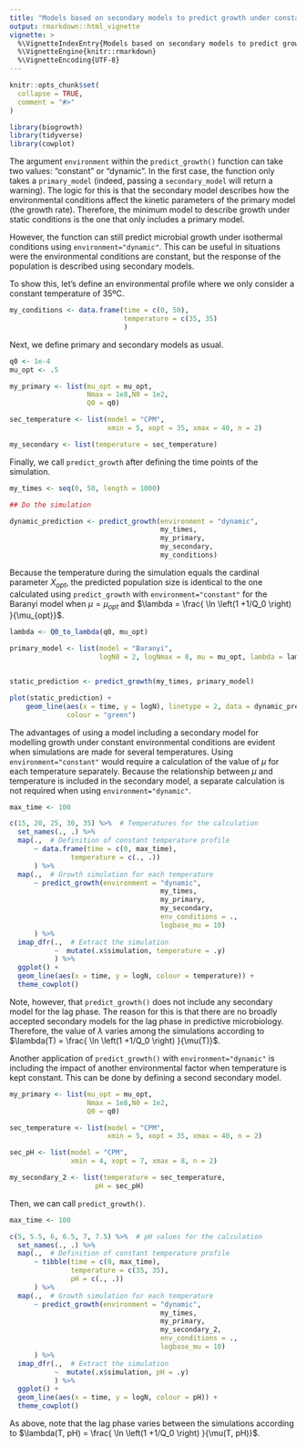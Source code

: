 ```yaml
---
title: "Models based on secondary models to predict growth under constant environmental conditions"
output: rmarkdown::html_vignette
vignette: >
  %\VignetteIndexEntry{Models based on secondary models to predict growth under constant environmental conditions}
  %\VignetteEngine{knitr::rmarkdown}
  %\VignetteEncoding{UTF-8}
---
```


```r
knitr::opts_chunk$set(
  collapse = TRUE,
  comment = "#>"
)
```

```r
library(biogrowth)
library(tidyverse)
library(cowplot)
```


The argument `environment` within the `predict_growth()` function can take two values: "constant" or "dynamic". In the first case, the function only takes a `primary_model` (indeed, passing a `secondary_model` will return a warning). The logic for this is that the secondary model describes how the environmental conditions affect the kinetic parameters of the primary model (the growth rate). Therefore, the minimum model to describe growth under static conditions is the one that only includes a primary model.

However, the function can still predict microbial growth under isothermal conditions using `environment="dynamic"`. This can be useful in situations were the environmental conditions are constant, but the response of the population is described using secondary models. 

To show this, let's define an environmental profile where we only consider a constant temperature of 35ºC.

```r
my_conditions <- data.frame(time = c(0, 50),
                            temperature = c(35, 35)
                            )
```

Next, we define primary and secondary models as usual. 

```r
q0 <- 1e-4
mu_opt <- .5

my_primary <- list(mu_opt = mu_opt,
                   Nmax = 1e8,N0 = 1e2,
                   Q0 = q0)

sec_temperature <- list(model = "CPM",
                        xmin = 5, xopt = 35, xmax = 40, n = 2)

my_secondary <- list(temperature = sec_temperature)
```

Finally, we call `predict_growth` after defining the time points of
the simulation.

```r
my_times <- seq(0, 50, length = 1000)

## Do the simulation

dynamic_prediction <- predict_growth(environment = "dynamic", 
                                     my_times,
                                     my_primary,
                                     my_secondary,
                                     my_conditions)

```


Because the temperature during the simulation equals the cardinal parameter $X_{opt}$, 
the predicted population size is identical to the one calculated using `predict_growth` with `environment="constant"`
for the Baranyi model when $\mu = \mu_{opt}$ and $\lambda = \frac{ \ln \left(1 +1/Q_0 \right) }{\mu_{opt}}$.

```r
lambda <- Q0_to_lambda(q0, mu_opt)

primary_model <- list(model = "Baranyi", 
                      logN0 = 2, logNmax = 8, mu = mu_opt, lambda = lambda)


static_prediction <- predict_growth(my_times, primary_model)

plot(static_prediction) +
    geom_line(aes(x = time, y = logN), linetype = 2, data = dynamic_prediction$simulation,
              colour = "green")

```

The advantages of using a model including a secondary model for modelling growth under
constant environmental conditions are evident when simulations are made for several temperatures.
Using `environment="constant"` would require a calculation of the value of $\mu$
for each temperature separately. Because the relationship between $\mu$ and temperature
is included in the secondary model, a separate calculation is not required when using `environment="dynamic"`.

```r
max_time <- 100

c(15, 20, 25, 30, 35) %>%  # Temperatures for the calculation
  set_names(., .) %>%
  map(.,  # Definition of constant temperature profile
      ~ data.frame(time = c(0, max_time),
               temperature = c(., .))
      ) %>%
  map(.,  # Growth simulation for each temperature
      ~ predict_growth(environment = "dynamic", 
                                     my_times,
                                     my_primary,
                                     my_secondary,
                                     env_conditions = .,
                                     logbase_mu = 10)
      ) %>%
  imap_dfr(.,  # Extract the simulation
           ~  mutate(.x$simulation, temperature = .y)
           ) %>%
  ggplot() +
  geom_line(aes(x = time, y = logN, colour = temperature)) +
  theme_cowplot()
```

Note, however, that `predict_growth()` does not include any secondary model
for the lag phase. The reason for this is that there are no broadly accepted secondary
models for the lag phase in predictive microbiology. Therefore, the value of $\lambda$
varies among the simulations according to $\lambda(T) = \frac{ \ln \left(1 +1/Q_0 \right) }{\mu(T)}$.

Another application of `predict_growth()` with `environment="dynamic"` is including the impact of another environmental factor when temperature is kept constant. This can be done by defining a second secondary model.

```r
my_primary <- list(mu_opt = mu_opt,
                   Nmax = 1e8,N0 = 1e2,
                   Q0 = q0)

sec_temperature <- list(model = "CPM",
                        xmin = 5, xopt = 35, xmax = 40, n = 2)

sec_pH <- list(model = "CPM",
               xmin = 4, xopt = 7, xmax = 8, n = 2)

my_secondary_2 <- list(temperature = sec_temperature,
                     pH = sec_pH)
```

Then, we can call `predict_growth()`.

```r
max_time <- 100

c(5, 5.5, 6, 6.5, 7, 7.5) %>%  # pH values for the calculation
  set_names(., .) %>%
  map(.,  # Definition of constant temperature profile
      ~ tibble(time = c(0, max_time),
               temperature = c(35, 35),
               pH = c(., .))
      ) %>%
  map(.,  # Growth simulation for each temperature
      ~ predict_growth(environment = "dynamic", 
                                     my_times,
                                     my_primary,
                                     my_secondary_2,
                                     env_conditions = .,
                                     logbase_mu = 10)
      ) %>%
  imap_dfr(.,  # Extract the simulation
           ~  mutate(.x$simulation, pH = .y)
           ) %>%
  ggplot() +
  geom_line(aes(x = time, y = logN, colour = pH)) +
  theme_cowplot()
```

As above, note that the lag phase varies between the simulations according to
 $\lambda(T, pH) = \frac{ \ln \left(1 +1/Q_0 \right) }{\mu(T, pH)}$.






















